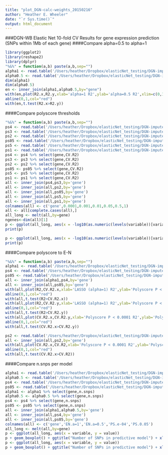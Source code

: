 ```yaml
---
title: "plot_DGN-calc-weights_20150216"
author: "Heather E. Wheeler"
date: "`r Sys.time()`"
output: html_document
---
```


###DGN-WB Elastic Net 10-fold CV Results for gene expression prediction (SNPs within 1Mb of each gene)
####Compare alpha=0.5 to alpha=1
```r
library(ggplot2)
library(reshape2)
library(dplyr)
"%&%" = function(a,b) paste(a,b,sep="")
alpha1 <- read.table('/Users/heather/Dropbox/elasticNet_testing/DGN-imputed-CV_20150209/DGN-WB_exp_10-foldCV_elasticNet_alpha1_imputedSNPs_chr1-22_2015-02-02.txt', header=T)
alpha0.5 <- read.table('/Users/heather/Dropbox/elasticNet_testing/DGN-imputed-CV_20150209/DGN-WB_exp_10-foldCV_elasticNet_alpha0.5_imputedSNPs_chr1-22_2015-02-02.txt', header=T)
dim(alpha1)
dim(alpha0.5)
en <- inner_join(alpha1,alpha0.5,by="gene")
with(en,plot(R2.x,R2.y,xlab='alpha=1 R2',ylab='alpha=0.5 R2',xlim=c(0,1),ylim=c(0,1),main='E-N DGN-WB all 13K protein coding genes',cex=0.5,col=rgb(100,100,100,100,maxColorValue=255)))
abline(0,1,col="red")
with(en,t.test(R2.x>R2.y))
```

####Compare polyscore thresholds
```r
"%&%" = function(a,b) paste(a,b,sep="")
ps4 <- read.table('/Users/heather/Dropbox/elasticNet_testing/DGN-imputed-CV_20150209/DGN-WB_exp_10-foldCV_polyscore_Pthresh1e-04_imputedSNPs_chr1-22_2015-02-09.txt',header=T)
ps3 <- read.table('/Users/heather/Dropbox/elasticNet_testing/DGN-imputed-CV_20150209/DGN-WB_exp_10-foldCV_polyscore_Pthresh0.001_imputedSNPs_chr1-22_2015-02-09.txt',header=T)
ps2 <- read.table('/Users/heather/Dropbox/elasticNet_testing/DGN-imputed-CV_20150209/DGN-WB_exp_10-foldCV_polyscore_Pthresh0.01_imputedSNPs_chr1-22_2015-02-09.txt',header=T)
ps05 <- read.table('/Users/heather/Dropbox/elasticNet_testing/DGN-imputed-CV_20150209/DGN-WB_exp_10-foldCV_polyscore_Pthresh0.05_imputedSNPs_chr1-22_2015-02-09.txt',header=T)
ps5 <- read.table('/Users/heather/Dropbox/elasticNet_testing/DGN-imputed-CV_20150209/DGN-WB_exp_10-foldCV_polyscore_Pthresh0.5_imputedSNPs_chr1-22_2015-02-09.txt',header=T)
ps1 <- read.table('/Users/heather/Dropbox/elasticNet_testing/DGN-imputed-CV_20150209/DGN-WB_exp_10-foldCV_polyscore_Pthresh1_imputedSNPs_chr1-22_2015-02-09.txt',header=T)
ps4 <- ps4 %>% select(gene,CV.R2)
ps3 <- ps3 %>% select(gene,CV.R2)
ps2 <- ps2 %>% select(gene,CV.R2)
ps05 <- ps05 %>% select(gene,CV.R2)
ps5 <- ps5 %>% select(gene,CV.R2)
ps1 <- ps1 %>% select(gene,CV.R2)
all <- inner_join(ps4,ps3,by='gene')
all <- inner_join(all,ps2,by='gene')
all <- inner_join(all,ps05,by='gene')
all <- inner_join(all,ps5,by='gene')
all <- inner_join(all,ps1,by='gene')
colnames(all) <- c('gene',0.0001,0.001,0.01,0.05,0.5,1)
all <- all[complete.cases(all),]
all_long <- melt(all,by=gene)
ngenes<-dim(all)[1]
p <- ggplot(all_long, aes(x = -log10(as.numeric(levels(variable))[variable]), y = value), group=gene) + geom_line(lwd = 0.5, show_guide = FALSE) + aes(color = gene) + xlab("-log10(p) threshold") + ylab("R2") + ggtitle("Polyscore DGN-WB (" %&% ngenes %&% " protein coding genes)")
print(p)

p <- ggplot(all_long, aes(x = -log10(as.numeric(levels(variable))[variable]), y = value), group=gene) + geom_line(lwd = 0.5, show_guide = FALSE) + aes(color = gene) + xlab("-log10(p) threshold") + ylab("R2") + ggtitle("Polyscore DGN-WB (protein coding genes with R2>0.5)") + coord_cartesian(ylim=c(0.5,0.9))
print(p)
```

####Compare polyscore to E-N
```r
"%&%" = function(a,b) paste(a,b,sep="")
alpha1 <- read.table('/Users/heather/Dropbox/elasticNet_testing/DGN-imputed-CV_20150209/DGN-WB_exp_10-foldCV_elasticNet_alpha1_imputedSNPs_chr1-22_2015-02-02.txt', header=T)
ps4 <- read.table('/Users/heather/Dropbox/elasticNet_testing/DGN-imputed-CV_20150209/DGN-WB_exp_10-foldCV_polyscore_Pthresh1e-04_imputedSNPs_chr1-22_2015-02-09.txt',header=T)
ps05 <- read.table('/Users/heather/Dropbox/elasticNet_testing/DGN-imputed-CV_20150209/DGN-WB_exp_10-foldCV_polyscore_Pthresh0.05_imputedSNPs_chr1-22_2015-02-09.txt',header=T)
all <- inner_join(alpha1,ps4,by='gene')
all <- inner_join(all,ps05,by='gene')
with(all,plot(R2,CV.R2.x,xlab='LASSO (alpha=1) R2',ylab='Polyscore P < 0.0001 R2',xlim=c(0,1),ylim=c(0,1),main='DGN-WB predictive performance',cex=0.5,col=rgb(100,100,100,100,maxColorValue=255)))
abline(0,1,col="red")
with(all,t.test(R2>CV.R2.x))
with(all,plot(R2,CV.R2.y,xlab='LASSO (alpha=1) R2',ylab='Polyscore P < 0.05 R2',xlim=c(0,1),ylim=c(0,1),main='DGN-WB predictive performance',cex=0.5,col=rgb(100,100,100,100,maxColorValue=255)))
abline(0,1,col="red")
with(all,t.test(R2>CV.R2.y))
with(all,plot(CV.R2.x,CV.R2.y,xlab='Polyscore P < 0.0001 R2',ylab='Polyscore P < 0.05 R2',xlim=c(0,1),ylim=c(0,1),main='DGN-WB predictive performance',cex=0.5,col=rgb(100,100,100,100,maxColorValue=255)))
abline(0,1,col="red")
with(all,t.test(CV.R2.x>CV.R2.y))

ps2 <- read.table('/Users/heather/Dropbox/elasticNet_testing/DGN-imputed-CV_20150209/DGN-WB_exp_10-foldCV_polyscore_Pthresh0.01_imputedSNPs_chr1-22_2015-02-09.txt',header=T)
all <- inner_join(all,ps2,by='gene')
with(all,plot(CV.R2.x,CV.R2,xlab='Polyscore P < 0.0001 R2',ylab='Polyscore P < 0.01 R2',xlim=c(0,1),ylim=c(0,1),main='DGN-WB predictive performance',cex=0.5,col=rgb(100,100,100,100,maxColorValue=255)))
abline(0,1,col="red")
with(all,t.test(CV.R2.x>CV.R2))
```

####Compare n.snps per model
```r
alpha1 <- read.table('/Users/heather/Dropbox/elasticNet_testing/DGN-imputed-CV_20150209/DGN-WB_exp_10-foldCV_elasticNet_alpha1_imputedSNPs_chr1-22_2015-02-02.txt', header=T)
alpha0.5 <- read.table('/Users/heather/Dropbox/elasticNet_testing/DGN-imputed-CV_20150209/DGN-WB_exp_10-foldCV_elasticNet_alpha0.5_imputedSNPs_chr1-22_2015-02-02.txt', header=T)
ps4 <- read.table('/Users/heather/Dropbox/elasticNet_testing/DGN-imputed-CV_20150209/DGN-WB_exp_10-foldCV_polyscore_Pthresh1e-04_imputedSNPs_chr1-22_2015-02-09.txt',header=T)
ps05 <- read.table('/Users/heather/Dropbox/elasticNet_testing/DGN-imputed-CV_20150209/DGN-WB_exp_10-foldCV_polyscore_Pthresh0.05_imputedSNPs_chr1-22_2015-02-09.txt',header=T)
alpha1 <- alpha1 %>% select(gene,n.snps)
alpha0.5 <- alpha0.5 %>% select(gene,n.snps)
ps4 <- ps4 %>% select(gene,n.snps)
ps05 <- ps05 %>% select(gene,n.snps)
all <- inner_join(alpha1,alpha0.5,by='gene')
all <- inner_join(all,ps4,by='gene')
all <- inner_join(all,ps05,by='gene')
colnames(all) <- c('gene','EN.a=1','EN.a=0.5','PS.e-04','PS.0.05')
all_long <- melt(all,by=gene)
p <- ggplot(all_long, aes(x = variable, y = value))
p + geom_boxplot() + ggtitle("Number of SNPs in predictive model") + xlab("model") + ylab("n SNPs")
p <- ggplot(all_long, aes(x = variable, y = value))
p + geom_boxplot() + ggtitle("Number of SNPs in predictive model") + xlab("model") + ylab("n SNPs") + coord_cartesian(ylim=c(0,250))
```
